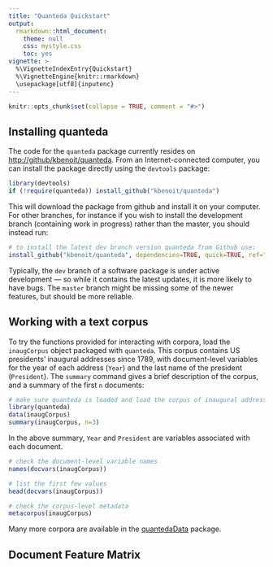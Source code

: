 ```yaml
---
title: "Quanteda Quickstart"
output:
  rmarkdown::html_document:
    theme: null
    css: mystyle.css
    toc: yes
vignette: >
  %\VignetteIndexEntry{Quickstart}
  %\VignetteEngine{knitr::rmarkdown}
  \usepackage[utf8]{inputenc}
---
```


<!--
%\VignetteEngine{knitr::rmarkdown}
%\VignetteIndexEntry{Quickstart}
-->

```r
knitr::opts_chunk$set(collapse = TRUE, comment = "#>")
```
## Installing quanteda

The code for the `quanteda` package currently resides on
<http://github/kbenoit/quanteda>.  From an Internet-connected
computer, you can install the package directly using the
`devtools` package:

```r
library(devtools)
if (!require(quanteda)) install_github("kbenoit/quanteda")
```

This will download the package from github and install it on your computer.
For other branches, for instance if you wish to install the
development branch (containing work in progress) rather than the
master, you should instead run:

```r
# to install the latest dev branch version quanteda from Github use:
install_github("kbenoit/quanteda", dependencies=TRUE, quick=TRUE, ref="dev")
```

Typically, the `dev` branch of a software package is under active
development --- so while it contains the latest updates, it is more likely
to have bugs. The `master` branch might be missing some of the newer
features, but should be more reliable.



## Working with a text corpus

To try the functions provided for interacting with corpora, load the `inaugCorpus` object packaged with `quanteda`. This corpus contains US presidents' inaugural addresses since 1789, with document-level variables for the year of each address (`Year`) and the last name of the president (`President`). The `summary` command gives a brief description of the corpus, and a summary of the first `n` documents: 

```r
# make sure quanteda is loaded and load the corpus of inaugural addresses
library(quanteda)
data(inaugCorpus)
summary(inaugCorpus, n=3)
````

In the above summary, `Year` and `President` are variables associated with each document. 

```r
# check the document-level variable names
names(docvars(inaugCorpus))

# list the first few values
head(docvars(inaugCorpus))

# check the corpus-level metadata
metacorpus(inaugCorpus)

```

Many more corpora are available in the [quantedaData](http://github.com/kbenoit/quantedaData) package.

## Document Feature Matrix

